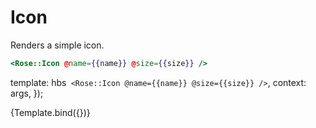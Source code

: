 
<Meta title="Rose/Icon" component="Icon" />

# Icon

Renders a simple icon.

```handlebars
<Rose::Icon @name={{name}} @size={{size}} />
```

  template: hbs`
      <Rose::Icon @name={{name}} @size={{size}} />`,
  context: args,
});

<Preview>
  <Story
    name="Basic"
    args={{
      name: 'flight-icons/svg/check-circle-16',
      size: '',
    }}
    argTypes={{
      name: {
        control: 'select',
        options: [
          'flight-icons/svg/check-circle-16',
          'flight-icons/svg/clipboard-copy-16',
        ],
      },
      size: {
        control: {
          type: 'inline-radio',
          labels: { '': 'default (none)' },
        },
        options: ['small', 'medium', '', 'extra-large'],
      },
    }}
  >
    {Template.bind({})}
  </Story>
</Preview>
